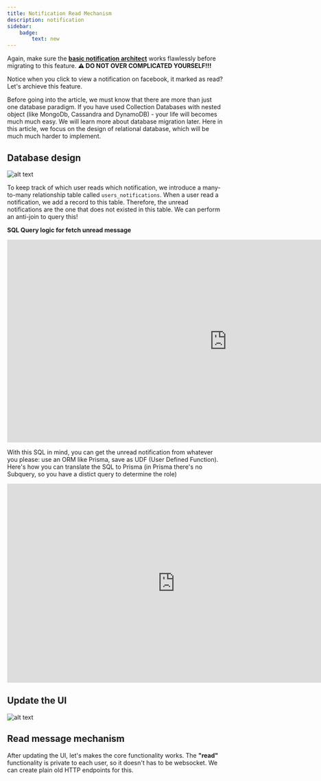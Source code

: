 ```yaml
---
title: Notification Read Mechanism
description: notification
sidebar:
    badge:
        text: new
---
```




<Aside type="tip">

Again, make sure the **[basic notification architect](/app_design/notification/simple-architect/)** works flawlessly before migrating to this feature. **⚠️ DO NOT OVER COMPLICATED YOURSELF!!!** 

</Aside>


Notice when you click to view a notification on facebook, it marked as read? Let's archieve this feature.

Before going into the article, we must know that there are more than just one database paradigm. If you have used Collection Databases with nested object (like MongoDb, Cassandra and DynamoDB) - your life will becomes much much easy. We will learn more about database migration later. Here in this article, we focus on the design of relational database, which will be much much harder to implement.


## Database design

![alt text](image-3.png)

To keep track of which user reads which notification, we introduce a many-to-many relationship table called `users_notifications`. When a user read a notification, we add a record to this table. Therefore, the unread notifications are the one that does not existed in this table. We can perform an anti-join to query this!



**SQL Query logic for fetch unread message**

<iframe
  src="https://carbon.now.sh/embed?bg=rgba%28171%2C+184%2C+195%2C+1%29&t=seti&wt=none&l=text%2Fx-mysql&width=625.5&ds=false&dsyoff=20px&dsblur=68px&wc=true&wa=true&pv=8px&ph=16px&ln=true&fl=1&fm=Hack&fs=14px&lh=133%25&si=false&es=2x&wm=false&code=SELECT%2520notifications.*%250AFROM%2520notifications%250ALEFT%2520JOIN%2520users_notifications%2520%250AON%2520notifications.id%2520%253D%2520users_notifications.notificationId%250AWHERE%2520users_notifications.notificationId%2520IS%2520NULL%250AAND%2520notifications.publisherId%2520%253C%253E%252011%250AAND%2520%28%250A%2520%2520%2520%2520%28SELECT%2520role%2520FROM%2520users%2520WHERE%2520id%2520%253D%252011%29%2520%253D%2520%27admin%27%2520OR%2520%250A%2520%2520%2520%2520notifications.type%2520IN%2520%28%27record%27%252C%2520%27database%27%29%250A%29%250AORDER%2520BY%2520notifications.createdAt%2520DESC%250ALIMIT%252010%253B"
  style="width: 1024px; height: 473px; border:0; transform: scale(1); overflow:hidden;"
  sandbox="allow-scripts allow-same-origin">
</iframe>

With this SQL in mind, you can get the unread notification from whatever you please: use an ORM like Prisma, save as UDF (User Defined Function). Here's how you can translate the SQL to Prisma (in Prisma there's no Subquery, so you have a distict query to determine the role)

<iframe
  src="https://carbon.now.sh/embed?bg=rgba%28171%2C+184%2C+195%2C+1%29&t=seti&wt=none&l=application%2Ftypescript&width=625.5&ds=false&dsyoff=20px&dsblur=68px&wc=true&wa=true&pv=8px&ph=16px&ln=true&fl=1&fm=Hack&fs=14px&lh=133%25&si=false&es=2x&wm=false&code=const%2520%257B%2520role%2520%257D%2520%253D%2520await%2520this.DbService.user.findFirstOrThrow%28%257B%2520where%253A%2520%257B%2520id%253A%2520id%2520%257D%2520%257D%29%253B%250A%250Aconst%2520adminFilterCondition%2520%253D%2520%257B%250A%2520%2520AND%253A%2520%255B%250A%2520%2520%2520%2520%257B%2520publisherId%253A%2520%257B%2520not%253A%2520id%2520%257D%2520%257D%252C%250A%2520%2520%2520%2520%257B%2520usersNotifications%253A%2520%257B%2520none%253A%2520%257B%257D%2520%257D%2520%257D%252C%250A%2520%2520%255D%252C%250A%257D%253B%250Aconst%2520userFilterCondition%2520%253D%2520%257B%250A%2520%2520AND%253A%2520%255B%250A%2520%2520%2520%2520%257B%2520publisherId%253A%2520%257B%2520not%253A%2520id%2520%257D%2520%257D%252C%250A%2520%2520%2520%2520%257B%2520usersNotifications%253A%2520%257B%2520none%253A%2520%257B%257D%2520%257D%2520%257D%252C%250A%2520%2520%2520%2520%257B%2520type%253A%2520%257B%2520in%253A%2520%255B%27database%27%252C%2520%27record%27%255D%2520%257D%2520%257D%252C%250A%2520%2520%255D%252C%250A%257D%253B%250A%250Aconst%2520data%2520%253D%2520await%2520this.DbService.notification.findMany%28%257B%250A%2520%2520take%253A%252020%252C%250A%2520%2520orderBy%253A%2520%257B%2520createdAt%253A%2520%27desc%27%2520%257D%252C%250A%2520%2520where%253A%2520role%2520%253D%253D%253D%2520%27admin%27%2520%253F%2520adminFilterCondition%2520%253A%2520userFilterCondition%252C%250A%257D%29%253B"
  style="width: 781px; height: 464px; border:0; transform: scale(1); overflow:hidden;"
  sandbox="allow-scripts allow-same-origin">
</iframe>

## Update the UI

![alt text](image-4.png)

## Read message mechanism

After updating the UI, let's makes the core functionality works. The **"read"** functionality is private to each user, so it doesn't has to be websocket. We can create plain old HTTP endpoints for this.


